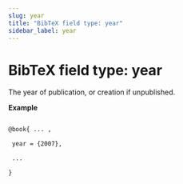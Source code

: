 ```yaml
---
slug: year
title: "BibTeX field type: year"
sidebar_label: year
---
```


# BibTeX field type: year

The year of publication, or creation if unpublished.

**Example**

```tex

@book{ ... ,

 year = {2007},

 ...

}
```
